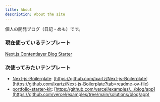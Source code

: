 ```yaml
---
title: About
description: About the site
---
```


個人の開発ブログ（日記・めも）です。

### 現在使っているテンプレート
[Next.js Contentlayer Blog Starter](https://vercel.com/templates/next.js/nextjs-contentlayer)

### 次使ってみたいテンプレート
- [Next-js-Boilerplate](https://vercel.com/templates/next.js/nextjs-boilerplate): [https://github.com/ixartz/Next-js-Boilerplate](https://github.com/ixartz/Next-js-Boilerplate?tab=readme-ov-file)
- [portfolio-starter-kit](https://vercel.com/templates/next.js/portfolio-starter-kit): [https://github.com/vercel/examples/.../blog/app](https://github.com/vercel/examples/tree/main/solutions/blog/app)